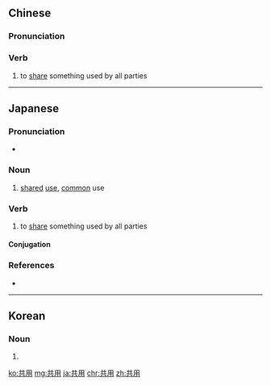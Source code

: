 ==Chinese==
{{zh-forms}}

===Pronunciation===
{{zh-pron
|m=gòngyòng
|c=gung6 jung6
|h=pfs=khiung-yung
|cat=v
}}

===Verb===
{{zh-verb}}

# to [[share]] something used by all parties

----

==Japanese==
{{ja-kanjitab|きょう|よう|yomi=on}}

===Pronunciation===
* {{ja-pron|きょうよう|yomi=o}}

===Noun===
{{ja-noun|きょうよう}}

# [[shared]] [[use]], [[common]] use

===Verb===
{{ja-verb-suru|tr=trans|きょうよう}}

# to [[share]] something used by all parties
#: {{ja-usex|タオルを共用する|タオル を きょうよう する|share a towel}}

====Conjugation====
{{ja-suru|きょうよう}}

===References===
* {{R:Shogakukan}}
----
==Korean==
{{ko-hanjatab}}

===Noun===
{{ko-noun|hj|hangeul=공용}}

# {{hanja form of|공용}}

[[ko:共用]]
[[mg:共用]]
[[ja:共用]]
[[chr:共用]]
[[zh:共用]]